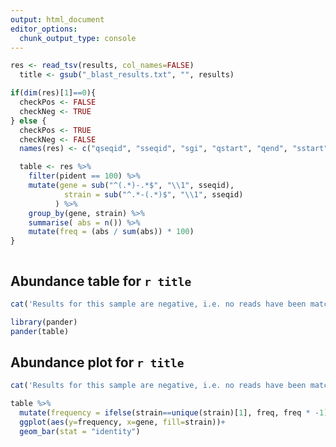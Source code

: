 ---
output: html_document
editor_options: 
  chunk_output_type: console
---



```{r, include=FALSE}
res <- read_tsv(results, col_names=FALSE)
  title <- gsub("_blast_results.txt", "", results)

if(dim(res)[1]==0){
  checkPos <- FALSE
  checkNeg <- TRUE
} else {
  checkPos <- TRUE
  checkNeg <- FALSE
  names(res) <- c("qseqid", "sseqid", "sgi", "qstart", "qend", "sstart", "send", "pident", "mismatch", "nident", "evalue")

  table <- res %>%
    filter(pident == 100) %>%
    mutate(gene = sub("^(.*)-.*$", "\\1", sseqid),
            strain = sub("^.*-(.*)$", "\\1", sseqid)
          ) %>%
    group_by(gene, strain) %>%
    summarise( abs = n()) %>%
    mutate(freq = (abs / sum(abs)) * 100)
}



```




## Abundance table for `r title`

```{r, eval=checkNeg, results='asis', echo=FALSE}
cat('Results for this sample are negative, i.e. no reads have been matched to any sequence in the database.\n')
```


```{r, results='asis', echo=FALSE, eval=checkPos}
library(pander)
pander(table)
```


## Abundance plot for `r title`


```{r, eval=checkNeg, results='asis', echo=FALSE}
cat('Results for this sample are negative, i.e. no reads have been matched to any sequence in the database.\n')
```


```{r, echo=FALSE, eval=checkPos}
table %>%
  mutate(frequency = ifelse(strain==unique(strain)[1], freq, freq * -1)) %>%
  ggplot(aes(y=frequency, x=gene, fill=strain))+
  geom_bar(stat = "identity")
```

